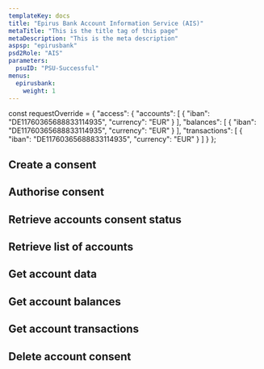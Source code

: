 ```yaml
---
templateKey: docs
title: "Epirus Bank Account Information Service (AIS)"
metaTitle: "This is the title tag of this page"
metaDescription: "This is the meta description"
aspsp: "epirusbank"
psd2Role: "AIS"
parameters:
  psuID: "PSU-Successful"
menus:
  epirusbank: 
    weight: 1
---
```




const requestOverride = {
   "access": {
    "accounts": [
      {
        "iban": "DE11760365688833114935",
        "currency": "EUR"
     }
    ],
    "balances": [
     {
        "iban": "DE11760365688833114935",
        "currency": "EUR"
     }
    ],
    "transactions": [
      {
        "iban": "DE11760365688833114935",
        "currency": "EUR"
    }
    ]
}
};




  <step>

  ## Create a consent

  <StepCreateAccountConsent requestOverride={requestOverride} />
  </step>
  <step>

  ## Authorise consent

  <AuthoriseStep/>
  </step>
  <step>

  ## Retrieve accounts consent status

  <AccountConsentStatus/>
  </step>
  <step>

  ## Retrieve list of accounts

  <StepAccounts/>
  </step>
  <step>

  ## Get account data

  <StepAccount/>
  </step>
  <step>

  ## Get account balances

  <StepBalances/>
  </step>
  <step>

  ## Get account transactions

  <StepTransactions/>
  </step>
  <step>

  ## Delete account consent

  <DeleteAccountConsent/>
  </step>

